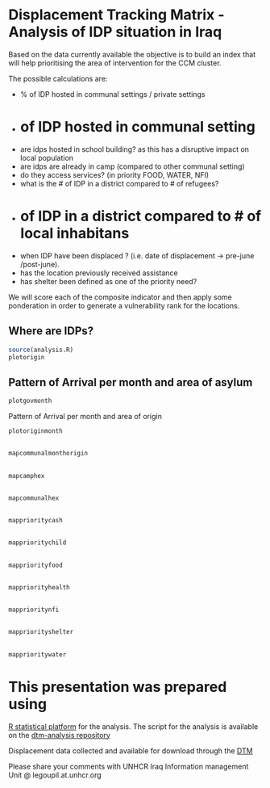  Displacement Tracking Matrix - Analysis of IDP situation in Iraq
========================================================

Based on the data currently available the objective is to build an index that will help prioritising the area of intervention for the CCM cluster.

The possible calculations are:

 - % of IDP hosted in communal settings / private settings 
 - # of IDP hosted in communal setting  
 - are idps  hosted in school building? as this has a disruptive impact on local population
 - are idps are already in camp (compared to other communal setting)
 - do they access services? (in priority FOOD, WATER, NFI) 
 - what is the # of IDP in a district compared to # of refugees?
 - # of IDP in a district compared to # of local inhabitans
 - when IDP have been displaced ? (i.e. date of displacement -> pre-june /post-june).
 - has the location previously received assistance
 - has shelter been defined as one of the priority need?

We will score each of the composite indicator and then apply some ponderation in order to generate a vulnerability rank for the locations.



## Where are IDPs?

```r

source(analysis.R)
plotorigin

```



## Pattern of Arrival per month and area of asylum

```r
plotgovmonth
```

Pattern of Arrival per month and area of origin

```r
plotoriginmonth
```



## 

```r
mapcommunalmonthorigin
```



## 

```r
mapcamphex
```


## 

```r
mapcommunalhex
```



## 
```r
mapprioritycash
```



## 
```r
mapprioritychild
```



## 
```r
mappriorityfood
```



## 
```r
mappriorityhealth
```



## 

```r
mapprioritynfi
```



## 

```r
mappriorityshelter
```



## 

```r
mapprioritywater
```

This presentation was prepared using
========================================================

 [R statistical platform](http://www.r-project.org/) for the analysis. The script for the analysis is available on the [dtm-analysis repository](https://github.com/unhcr-iraq/dtm-analysis)
 
 Displacement data collected and available for download through the [DTM](http://iomiraq.net/dtm-page)

Please share your comments with UNHCR Iraq Information management Unit @ legoupil.at.unhcr.org